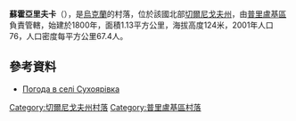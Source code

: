 {{coord|50|32|30|N|32|22|22|E|scale:100000|display=title}}

'''蘇霍亞里夫卡'''（{{lang-uk|Сухоярівка}}），是[[烏克蘭|烏克蘭]]的村落，位於該國北部[[切爾尼戈夫州|切爾尼戈夫州]]，由[[普里盧基區|普里盧基區]]負責管轄，始建於1800年，面積1.13平方公里，海拔高度124米，2001年人口76，人口密度每平方公里67.4人。

==參考資料==
* [http://weather.in.ua/ua/chernigovskaja/25657 Погода в селі Сухоярівка] {{Wayback|url=http://weather.in.ua/ua/chernigovskaja/25657|date=20111220094222}}
{{Chernihiv-geo-stub}}
[[Category:切爾尼戈夫州村落|Category:切爾尼戈夫州村落]]
[[Category:普里盧基區村落|Category:普里盧基區村落]]